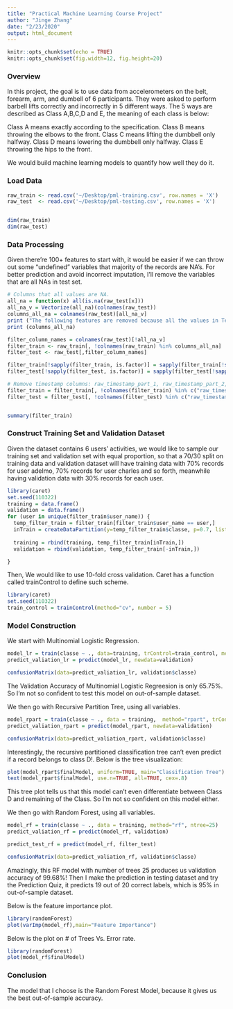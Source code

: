 ```yaml
---
title: "Practical Machine Learning Course Project"
author: "Jinge Zhang"
date: "2/23/2020"
output: html_document
---
```


```r
knitr::opts_chunk$set(echo = TRUE)
knitr::opts_chunk$set(fig.width=12, fig.height=20) 
```

### Overview

In this project, the goal is to use data from accelerometers on the belt, forearm, arm, and dumbell of 6 participants. They were asked to perform barbell lifts correctly and incorrectly in 5 different ways. The 5 ways are described as Class A,B,C,D and E, the meaning of each class is below:

Class A means exactly according to the specification.
Class B means throwing the elbows to the front.
Class C means lifting the dumbbell only halfway.
Class D means lowering the dumbbell only halfway.
Class E throwing the hips to the front.

We would build machine learning models to quantify how well they do it.

### Load Data
``` r
raw_train <- read.csv('~/Desktop/pml-training.csv', row.names = 'X')
raw_test  <- read.csv('~/Desktop/pml-testing.csv', row.names = 'X')


dim(raw_train)
dim(raw_test)

```

### Data Processing
Given there're 100+ features to start with, it would be easier if we can throw out some "undefined" variables that majority of the records are NA's.
For better prediction and avoid incorrect imputation, I'll remove the variables that are all NAs in test set.
``` r

# Columns that all values are NA.
all_na = function(x) all(is.na(raw_test[x]))
all_na_v = Vectorize(all_na)(colnames(raw_test))
columns_all_na = colnames(raw_test)[all_na_v]
print ("The following features are removed because all the values in Test Dataset are NAs...")
print (columns_all_na)

filter_column_names = colnames(raw_test)[!all_na_v]
filter_train <- raw_train[, !colnames(raw_train) %in% columns_all_na]
filter_test <- raw_test[,filter_column_names]

filter_train[!sapply(filter_train, is.factor)] = sapply(filter_train[!sapply(filter_train, is.factor)], as.numeric)
filter_test[!sapply(filter_test, is.factor)] = sapply(filter_test[!sapply(filter_test, is.factor)], as.numeric)

# Remove timestamp columns: raw_timestamp_part_1, raw_timestamp_part_2, cvtd_timestamp
filter_train = filter_train[, !colnames(filter_train) %in% c("raw_timestamp_part_1", "raw_timestamp_part_2", "cvtd_timestamp")]
filter_test = filter_test[, !colnames(filter_test) %in% c("raw_timestamp_part_1", "raw_timestamp_part_2", "cvtd_timestamp")]


summary(filter_train)
```

### Construct Training Set and Validation Dataset

Given the dataset contains 6 users' activities, we would like to sample our training set and validation set with equal proportion, so that a 70/30 split on training data and validation dataset will have training data with 70% records for user adelmo, 70% records for user charles and so forth, meanwhile having validation data with 30% records for each user.

``` r
library(caret)
set.seed(110322)
training = data.frame()
validation = data.frame()
for (user in unique(filter_train$user_name)) {
  temp_filter_train = filter_train[filter_train$user_name == user,]
  inTrain = createDataPartition(y=temp_filter_train$classe, p=0.7, list=FALSE)
  
  training = rbind(training, temp_filter_train[inTrain,])
  validation = rbind(validation, temp_filter_train[-inTrain,])

}
```

Then, We would like to use 10-fold cross validation. Caret has a function called trainControl to define such scheme.

``` r
library(caret)
set.seed(110322)
train_control = trainControl(method="cv", number = 5)

```

### Model Construction

We start with Multinomial Logistic Regression.

``` r
model_lr = train(classe ~ ., data=training, trControl=train_control, method="multinom")
predict_valiation_lr = predict(model_lr, newdata=validation)

confusionMatrix(data=predict_valiation_lr, validation$classe)
```

The Validation Accuracy of Multinomial Logistic Regreesion is only 65.75%. So I'm not so confident to test this model on out-of-sample dataset.

We then go with Recursive Partition Tree, using all variables.
``` r
model_rpart = train(classe ~ ., data = training,  method="rpart", trControl=train_control, control = list(maxdepth = 20))
predict_valiation_rpart = predict(model_rpart, newdata=validation)

confusionMatrix(data=predict_valiation_rpart, validation$classe)
```

Interestingly, the recursive partitioned classification tree can't even predict if a record belongs to class D!. Below is the tree visualization:

``` r
plot(model_rpart$finalModel, uniform=TRUE, main="Classification Tree")
text(model_rpart$finalModel, use.n=TRUE, all=TRUE, cex=.8)
```

This tree plot tells us that this model can't even differentiate between Class D and remaining of the Class. So I'm not so confident on this model either.

We then go with Random Forest, using all variables.

``` r
model_rf = train(classe ~ ., data = training, method="rf", ntree=25)
predict_valiation_rf = predict(model_rf, validation)

predict_test_rf = predict(model_rf, filter_test)

confusionMatrix(data=predict_valiation_rf, validation$classe)
```

Amazingly, this RF model with number of trees 25 produces us validation accuracy of 99.68%!
Then I make the prediction in testing dataset and try the Prediction Quiz, it predicts 19 out of 20 correct labels, which is 95% in out-of-sample dataset.

Below is the feature importance plot.
```r
library(randomForest)
plot(varImp(model_rf),main="Feature Importance")
```

Below is the plot on # of Trees Vs. Error rate.
``` r
library(randomForest)
plot(model_rf$finalModel)

```

### Conclusion

The model that I choose is the Random Forest Model, because it gives us the best out-of-sample accuracy.